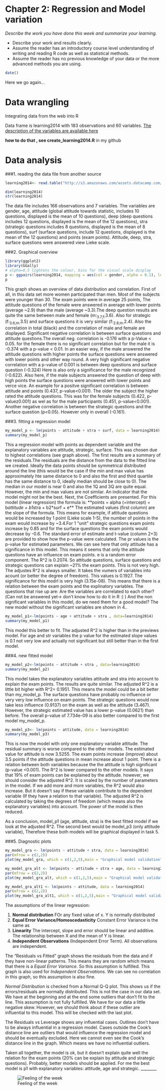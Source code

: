 # Chapter 2: Regression and Model variation

*Describe the work you have done this week and summarize your learning.*

- Describe your work and results clearly. 
- Assume the reader has an introductory course level understanding of writing and reading R code as well as statistical methods.
- Assume the reader has no previous knowledge of your data or the more advanced methods you are using.

```r
date()
```

Here we go again...

# Data wrangling

Integrating data from the web into R

Data frame is learning2014 with 183 observations and 60 variables.
[The description of the variables are available here](https://www.mv.helsinki.fi/home/kvehkala/JYTmooc/JYTOPKYS3-meta.txt)

**how to do that , see create_learning2014.R** in my github

# Data analysis

###1. reading the data file from another source

```r
learning2014<- read.table("http://s3.amazonaws.com/assets.datacamp.com/production/course_2218/datasets/learning2014.txt", sep=",", header=T)

dim(learning2014)
str(learning2014)
```

The data file includes 166 observations and 7 variables. The variables are gender, age, attitude (global attitude towards statistic, includes 10 questions, displayed is the mean of 10 questions), deep (deep questions includes 12 questions, displayed is the mean of the 12 questions), stra (strategic questions includes 8 questions, displayed is the mean of 8 questions), surf (surface questions, include 12 questions, displayed is the mean of the 12 questions) and points (exam points). Attitude, deep, stra, surface questions were answered view Lieke scale.

###2. Graphical overview

```r

library(ggplot2)
library(GGally)
# alpha=0.5 lightens the colour, bins for the visual scale display
p <- ggpairs(learning2014, mapping = aes(col = gender, alpha = 0.1), lower = list(combo = wrap("facethist", bins = 20)))
p
```

This graph shows an overview of data distribution and correlation. 
First of all, in this data set more women participated than men. Most of the subjects were younger than 30. The exam points were in average 25 points, The attitude questions of the female were answered in average with lower points (average ~2.9) than the male (average ~3.3).The deep question results are quite the same between male and female (m:~3.7;f:~3.6). Also for strategic (f:~3.6;m:~3.5) and surface questions it is very similar (f:~2.8;m:~2.4). Also the correlation in total (black) and the correlation of male and female are displayed.
Significant negative correlation is between surface questions and attitude questions.The overall neg. correlation is -0.176 with a p-Value < 0.05. for the female there is no significant correlation but for the male it is -0.374 with a p-value < 0.01. In an easier way, if the male answered the attitude questions with higher points the surface questions were answered with lower points and other way round. A very high significant negative correlation with a p-value of 0.001 is between deep questions and surface question (-0.324) Here is also only a significance for the male recognized (-0.622). Also here, if the male subjects answered the question of deep with high points the surface questions were answered with lower points and verce vice. An example for a positve significant correlation is between attitude and points (0.437, p-value<0.001). The older the subject the higher rated the attitude questions. This was for the female subjects (0.422, p-valuez0.001) as wel as for the male participants (0.451, p-value<0.001).
Another negative correlation is between the strategic questions and the surface question (p<0.05). However only in overall (-0.161). 

###3. fitting a regression model

```r
my_model_p <- lm(points ~ attitude + stra + surf, data = learning2014)
summary(my_model_p)
```
 
This a regression model with points as dependent variable and the explanatory variables are attitude, strategic, surface. This was chosen due to highest correlations (see graph above). The first results are a summary of the residuals.The residuals are the distance from the data to the fitted line we created. Ideally the data points should be symmetrical distributed around the line (this would be the case if the min and max value has approximately hte same distance to 0 and also the first and third quartile has the same distance to 0, ideally median should be close to 0). The median in our model is near 0 and also the 1Q and 3Q are quite equal. However, the min and max values are not similar. An indicator that the model might not be the best. 
Next, the Coefficients are presented. 
For this model (linear regression) the formula is:
**points = alpha (=intercept) + b*attitude + b1*stra + b2*surf + e**
The estimated values (first column) are the slope of the formula. This means for example, if attitude questions would be increased by 1 point (Lieke scale 1-5), the number of points in the exam would increase by ~3.4.For 1 "unit" strategic questions exam points increase by 0.85 and for the surface questions the exam points would decrease by -0.6. The standard error of estimate and t-value (column 2+3) are provided to show how the p-value were calculated. The pr values is the p-value for estimated parameters. We can see here that only attitude has a significance in this model. This means it seems that only the attitude questions have an influence on exam points. e is a random error component. 
The R^2 is 0.2074. So attitude questions, surface questions and strategic questions can explain ~21% the exam points. This is not very high.  The adjustes R^2 is always smaller. It takes the vumers of variables into acount (or better the degree of freedom). This values is 0.1927. The significance for this modrl is very high (3.15e-08). This means that there is a relation between the exam points and the explinatory variables. 
The questions that rise up are: Are the variables are correlated to each other?(Can not be answered yet-> don't know how to do it in R :) ) And the non significant variables in this model, do we need them for a good model?
The new model without the significant variables are shown in 4..

```r
my_model_p1<-lm(points ~ age + attitude + stra , data=learning2014)
summary(my_model_p1)
```

This model this better to fit. The adjusted R^2 is higher than in the previews model. For age and str variables the p value for the estimated slope values is 0.1 not very low and actually not significant but still better than in the first model.  

###4. new fitted model

```{r]}
my_model_p2<-lm(points ~ attitude + stra , data=learning2014)
summary(my_model_p2)
```

This model takes the explanatory variables attitude and stra into account to explain the exam points. The results are quite similar. The adjusted R^2 is a little bit higher with R^2= 0.1951. This means the model could be a bit better than my_model_p. The surface questions have probably no influence or very very low influence on exam points. The strategic questions would now take less influence (0.9137) on the exam as well as the attitude (3.467). However, the strategic estimated value has a lower p-value (0.0621) than before. The overall p-value of 7.734e-09 is also better compared to the first model my_model_p.

```{r]}
my_model_p3<- lm(points ~ attitude, data = learning2014)
summary(my_model_p3)
```

This is now the model with only one explanatory variable attitude. The residual summary is worse compared to the other models. The estimated value for attitude is now 3.5255. The exam points increase (improve) about 3.5 points if the attitude questions in mean increase about 1 point. There is a relation between both variables because the the attitude is high significant (p-value <0.001).
The R^2 is lower compared to the other models. It says that 19% of exam points can be explained by the attitude. however, we should 
consider the adjusted R^2. It is scaled by the number of parameters in the model. If we add more and more variables, the R^2 would also increase. But it doesn't say if  these variable contribute to the dependent variable (If they have a relation to that variable). The adjusted R^2 is calculated by taking the degrees of freedom (which means also the explanatory variables) into account. The power of the model is then reduced. 

As a conclusion, model_p1 (age, attitude, stra) is the best fitted model if we look at the adjusted R^2. The second best would be model_p3 (only attitude variable), Therefore these both models will be graphical displayed in task 5.

###5. Diagnostic plots

```r
my_model_gra <- lm(points ~ attitude + stra, data = learning2014)
par(mfrow = c(2,2))
plot(my_model_gra, which = c(1,2,5),main = "Graphical model validation")
```

```r
my_model_gra_alt <- lm(points ~ attitude + stra + age, data = learning2014)
par(mfrow = c(2,2))
plot(my_model_gra_alt, which = c(1,2,5),main = "Graphical model validation 2")
```

```r
my_model_gra_alt1 <- lm(points ~ attitude, data = learning2014)
par(mfrow = c(2,2))
plot(my_model_gra_alt1, which = c(1,2,5),main = "Graphical model validation 3")
```

The assumptions of the linear regression:

1. **Normal distribution** FOr any fixed value of x. Y is normally distributed
2. **Equal Error Variance/Homoscedasticity** Constant Error Variance is the same as  
3. **Linearity** The intercept, slope and error should be linear and additive. The relationship between X and the mean of Y is linear.
4. **Independent Observations** (Independent Error Term). All observations are independent. 


The "Residuals vs Fitted" graph shows the residuals from the data and if they have non-linear patterns. This means they are random which means that there is a *Equal Error Variance*. So this assumption is fulfilled. This graph is also used for *Independent Observations*. We can see no correlation in this graph, so this assumption is also fine.

*Normal Distribution* is checked from a Normal Q-Q plot. This shows us if the errors/residuals are normally distributed. This is not the case in our data set. We have at the beginning and at the end some outliers that don't fit to the line. This assumption is not fully fulfilled. We have for our data a little negative skew. However, we should think about if these outlier are influential to this model. This will be checked with the last plot.

The Residuals vs Leverage shows any influential cases. Outlines don't have to be always influential in a regression model. Cases outside the Cook's distance line are outliers that would influence the regression model and should be eventually excluded. Here we cannot even see the Cook's distance line in the graph. Which means we have no influential outliers. 

Taken all together, the model is ok, but it doesn't explain quite well the relation for the exam points (20% can be explain by attitude and strategic questions). Probably, better models should be applied.
For me the best model is p1 with explanatory variables: attitude, age and strategic.
________

![Feeling of the week](https://media.giphy.com/media/2ui9QSWRYsqwo/giphy.gif)
